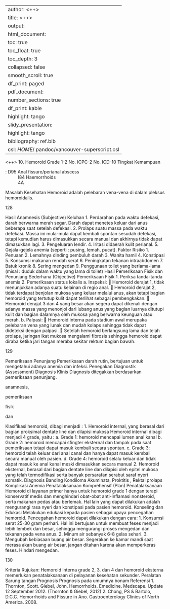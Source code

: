 
---
author: <++>
title: <++>
output:
  html_document:
    toc: true
    toc_float: true
    toc_depth: 3
    collapsed: false
    smooth_scroll: true
    df_print: paged
  pdf_document:
    number_sections: true
    df_print: kable
    highlight: tango
  slidy_presentation:
    highlight: tango
bibliography: ref.bib
csl: $HOME$/.pandoc/vancouver-superscript.csl
---

<++>
10. Hemoroid Grade 1-2
No. ICPC-2
No. ICD-10
Tingkat Kemampuan

: D95 Anal fissure/perianal abscess
: I84 Haemorrhoids
: 4A

Masalah Kesehatan
Hemoroid adalah pelebaran vena-vena di dalam pleksus hemoroidalis.

128

Hasil Anamnesis (Subjective)
Keluhan
1. Perdarahan pada waktu defekasi, darah berwarna merah segar. Darah
dapat menetes keluar dari anus beberapa saat setelah defekasi.
2. Prolaps suatu massa pada waktu defekasi. Massa ini mula-mula dapat
kembali spontan sesudah defekasi, tetapi kemudian harus dimasukkan
secara manual dan akhirnya tidak dapat dimasukkan lagi.
3. Pengeluaran lendir.
4. Iritasi didaerah kulit perianal.
5. Gejala-gejela anemia (seperti : pusing, lemah, pucat).
Faktor Risiko
1. Penuaan
2. Lemahnya dinding pembuluh darah
3. Wanita hamil
4. Konstipasi
5. Konsumsi makanan rendah serat
6. Peningkatan tekanan intraabdomen
7. Batuk kronik
8. Sering mengedan
9. Penggunaan toilet yang berlama-lama (misal : duduk dalam waktu yang
lama di toilet)
Hasil Pemeriksaan Fisik dan Penunjang Sederhana (Objective)
Pemeriksaan Fisik
1. Periksa tanda-tanda anemia
2. Pemeriksaan status lokalis
a. Inspeksi:
 Hemoroid derajat 1, tidak menunjukkan adanya suatu kelainan di
regio anal.
 Hemoroid derajat 2, tidak terdapat benjolan mukosa yang keluar
melalui anus, akan tetapi bagian hemoroid yang tertutup kulit dapat
terlihat sebagai pembengkakan.
 Hemoroid derajat 3 dan 4 yang besar akan segera dapat dikenali
dengan adanya massa yang menonjol dari lubang anus yang bagian
luarnya ditutupi kulit dan bagian dalamnya oleh mukosa yang
berwarna keunguan atau merah.
b. Palpasi:
 Hemoroid interna pada stadium awal merupaka pelebaran vena
yang lunak dan mudah kolaps sehingga tidak dapat dideteksi
dengan palpasi.
 Setelah hemoroid berlangsung lama dan telah prolaps, jaringan ikat
mukosa mengalami fibrosis sehingga hemoroid dapat diraba ketika
jari tangan meraba sekitar rektum bagian bawah.

129

Pemeriksaan Penunjang
Pemeriksaan darah rutin, bertujuan untuk mengetahui adanya anemia dan
infeksi.
Penegakan Diagnostik (Assessment)
Diagnosis Klinis
Diagnosis ditegakkan berdasarkan
pemeriksaan penunjang.

anamnesis,

pemeriksaan

fisik

dan

Klasifikasi hemoroid, dibagi menjadi :
1. Hemoroid internal, yang berasal dari bagian proksimal dentate line dan
dilapisi mukosa
Hemoroid internal dibagi menjadi 4 grade, yaitu :
a. Grade 1: hemoroid mencapai lumen anal kanal
b. Grade 2: hemoroid mencapai sfingter eksternal dan tampak pada saat
pemeriksaan tetapi dapat masuk kembali secara spontan.
c. Grade 3: hemoroid telah keluar dari anal canal dan hanya dapat masuk
kembali secara manual oleh pasien.
d. Grade 4: hemoroid selalu keluar dan tidak dapat masuk ke anal kanal
meski dimasukkan secara manual
2. Hemoroid eksternal, berasal dari bagian dentate line dan dilapisi oleh
epitel mukosa yang telah termodifikasi serta banyak persarafan serabut
saraf nyeri somatik.
Diagnosis Banding
Kondiloma Akuminata, Proktitis , Rektal prolaps
Komplikasi
Anemia
Penatalaksanaan Komprehensif (Plan)
Penatalaksanaan Hemoroid di layanan primer hanya untuk hemoroid grade 1
dengan terapi konservatif medis dan menghindari obat-obat anti-inflamasi nonsteroid, serta makanan pedas atau berlemak.
Hal lain yang dapat dilakukan adalah mengurangi rasa nyeri dan konstipasi
pada pasien hemoroid.
Konseling dan Edukasi
Melakukan edukasi kepada pasien sebagai upaya pencegahan hemoroid.
Pencegahan hemoroid dapat dilakukan dengan cara:
1. Konsumsi serat 25-30 gram perhari. Hal ini bertujuan untuk membuat
feses menjadi lebih lembek dan besar, sehingga mengurangi proses
mengedan dan tekanan pada vena anus.
2. Minum air sebanyak 6-8 gelas sehari.
3. Mengubah kebiasaan buang air besar. Segerakan ke kamar mandi saat
merasa akan buang air besar, jangan ditahan karena akan memperkeras
feses. Hindari mengedan.

130

Kriteria Rujukan:
Hemoroid interna grade 2, 3, dan 4 dan hemoroid eksterna memerlukan
penatalaksanaan di pelayanan kesehatan sekunder.
Peralatan
Sarung tangan
Prognosis
Prognosis pada umumnya bonam
Referensi
1. Thornton, Scott. Giebel, John. Hemorrhoids. Emedicine. Medscape.
Update 12 September 2012. (Thornton & Giebel, 2012)
2. Chong, PS & Bartolo, D.C.C. Hemorrhoids and Fissure in Ano.
Gastroenterology Clinics of North America. 2008.
